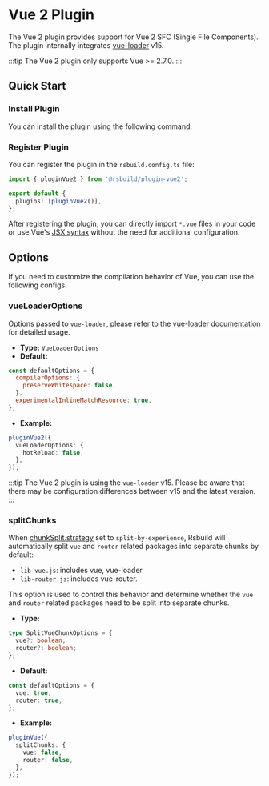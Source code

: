 # Vue 2 Plugin

The Vue 2 plugin provides support for Vue 2 SFC (Single File Components). The plugin internally integrates [vue-loader](https://vue-loader.vuejs.org/) v15.

:::tip
The Vue 2 plugin only supports Vue >= 2.7.0.
:::

## Quick Start

### Install Plugin

You can install the plugin using the following command:


<PackageManagerTabs command="add @rsbuild/plugin-vue2 -D" />

### Register Plugin

You can register the plugin in the `rsbuild.config.ts` file:

```ts title="rsbuild.config.ts"
import { pluginVue2 } from '@rsbuild/plugin-vue2';

export default {
  plugins: [pluginVue2()],
};
```

After registering the plugin, you can directly import `*.vue` files in your code or use Vue's [JSX syntax](https://github.com/vuejs/jsx-vue2) without the need for additional configuration.

## Options

If you need to customize the compilation behavior of Vue, you can use the following configs.

### vueLoaderOptions

Options passed to `vue-loader`, please refer to the [vue-loader documentation](https://vue-loader.vuejs.org/) for detailed usage.

- **Type:** `VueLoaderOptions`
- **Default:**

```js
const defaultOptions = {
  compilerOptions: {
    preserveWhitespace: false,
  },
  experimentalInlineMatchResource: true,
};
```

- **Example:**

```ts
pluginVue2({
  vueLoaderOptions: {
    hotReload: false,
  },
});
```

:::tip
The Vue 2 plugin is using the `vue-loader` v15. Please be aware that there may be configuration differences between v15 and the latest version.
:::

### splitChunks

When [chunkSplit.strategy](/config/performance/chunk-split) set to `split-by-experience`, Rsbuild will automatically split `vue` and `router` related packages into separate chunks by default:

- `lib-vue.js`: includes vue, vue-loader.
- `lib-router.js`: includes vue-router.

This option is used to control this behavior and determine whether the `vue` and `router` related packages need to be split into separate chunks.

- **Type:**

```ts
type SplitVueChunkOptions = {
  vue?: boolean;
  router?: boolean;
};
```

- **Default:**

```ts
const defaultOptions = {
  vue: true,
  router: true,
};
```

- **Example:**

```ts
pluginVue({
  splitChunks: {
    vue: false,
    router: false,
  },
});
```
